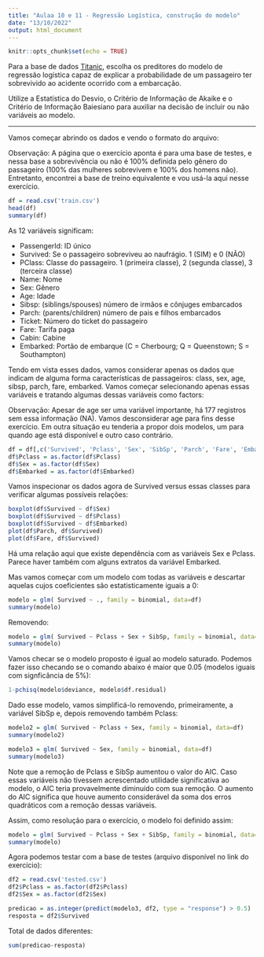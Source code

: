 ```yaml
---
title: "Aulaa 10 e 11 - Regressão Logística, construção do modelo"
date: "13/10/2022"
output: html_document
---
```


```r
knitr::opts_chunk$set(echo = TRUE)
```


Para a base de dados [Titanic](https://www.kaggle.com/datasets/brendan45774/test-file), escolha os preditores do modelo de regressão logística capaz de explicar a probabilidade de um passageiro ter sobrevivido ao acidente ocorrido com a embarcação.

Utilize a Estatística do Desvio, o Critério de Informação de Akaike e o Critério de Informação Baiesiano para auxiliar na decisão de incluir ou não variáveis ao modelo.

-----------------------------------------
Vamos começar abrindo os dados e vendo o formato do arquivo:

Observação: A página que o exercício aponta é para uma base de testes, e nessa base a sobrevivência ou não é 100% definida pelo gênero do passageiro (100% das mulheres sobrevivem e 100% dos homens não). Entretanto, encontrei a base de treino equivalente e vou usá-la aqui nesse exercício.

```r
df = read.csv('train.csv')
head(df)
summary(df)
```

As 12 variáveis significam:

- PassengerId: ID único
- Survived: Se o passageiro sobreviveu ao naufrágio. 1 (SIM) e 0 (NÃO)
- PClass: Classe do passageiro. 1 (primeira classe), 2 (segunda classe), 3 (terceira classe)
- Name: Nome
- Sex: Gênero
- Age: Idade
- Sibsp: (siblings/spouses) número de irmãos e cônjuges embarcados
- Parch: (parents/children) número de pais e filhos embarcados
- Ticket: Número do ticket do passageiro
- Fare: Tarifa paga
- Cabin: Cabine
- Embarked: Portão de embarque (C = Cherbourg; Q = Queenstown; S = Southampton)

Tendo em vista esses dados, vamos considerar apenas os dados que indicam de alguma forma características de passageiros: class, sex, age, sibsp, parch, fare, embarked. Vamos começar selecionando apenas essas variáveis e tratando algumas dessas variáveis como factors:

Observação: Apesar de age ser uma variável importante, há 177 registros sem essa informação (NA). Vamos desconsiderar age para fins desse exercício. Em outra situação eu tenderia a propor dois modelos, um para quando age está disponível e outro caso contrário.

```r
df = df[,c('Survived', 'Pclass', 'Sex', 'SibSp', 'Parch', 'Fare', 'Embarked')]
df$Pclass = as.factor(df$Pclass)
df$Sex = as.factor(df$Sex)
df$Embarked = as.factor(df$Embarked)
```

Vamos inspecionar os dados agora de Survived versus essas classes para verificar algumas possíveis relações:

```r
boxplot(df$Survived ~ df$Sex)
boxplot(df$Survived ~ df$Pclass)
boxplot(df$Survived ~ df$Embarked)
plot(df$Parch, df$Survived)
plot(df$Fare, df$Survived)
```

Há uma relação aqui que existe dependência com as variáveis Sex e Pclass. Parece haver também com alguns extratos da variável Embarked.

Mas vamos começar com um modelo com todas as variáveis e descartar aquelas cujos coeficientes são estatisticamente iguais a 0:

```r
modelo = glm( Survived ~ ., family = binomial, data=df)
summary(modelo)
```

Removendo:


```r
modelo = glm( Survived ~ Pclass + Sex + SibSp, family = binomial, data=df)
summary(modelo)
```
Vamos checar se o modelo proposto é igual ao modelo saturado. Podemos fazer isso checando se o comando abaixo é maior que 0.05 (modelos iguais com signficância de 5%):

```r
1-pchisq(modelo$deviance, modelo$df.residual)
```

Dado esse modelo, vamos simplificá-lo removendo, primeiramente, a variável SibSp e, depois removendo também Pclass:

```r
modelo2 = glm( Survived ~ Pclass + Sex, family = binomial, data=df)
summary(modelo2)

modelo3 = glm( Survived ~ Sex, family = binomial, data=df)
summary(modelo3)
```


Note que a remoção de Pclass e SibSp aumentou o valor do AIC. Caso essas variáveis não tivessem acrescentado utilidade significativa ao modelo, o AIC teria provavelmente diminuído com sua remoção. O aumento do AIC significa que houve aumento considerável da soma dos erros quadráticos com a remoção dessas variáveis.

Assim, como resolução para o exercício, o modelo foi definido assim:

```r
modelo = glm( Survived ~ Pclass + Sex + SibSp, family = binomial, data=df)
summary(modelo)
```

Agora podemos testar com a base de testes (arquivo disponível no link do exercício):

```r
df2 = read.csv('tested.csv')
df2$Pclass = as.factor(df2$Pclass)
df2$Sex = as.factor(df2$Sex)

predicao = as.integer(predict(modelo3, df2, type = "response") > 0.5)
resposta = df2$Survived
```

Total de dados diferentes:

```r
sum(predicao-resposta)
```